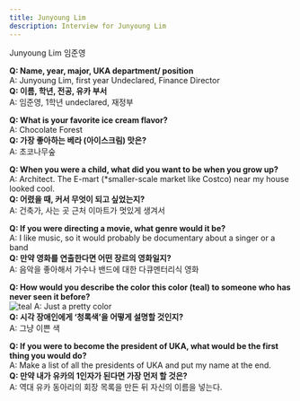 ```yaml
---
title: Junyoung Lim
description: Interview for Junyoung Lim
---
```


<PageDescription>


Junyoung Lim 임준영

</PageDescription>


**Q: Name, year, major, UKA department/ position<br/>**
A: Junyoung Lim, first year Undeclared, Finance Director<br/>
**Q: 이름, 학년, 전공, 유카 부서<br/>**
A: 임준영, 1학년 undeclared, 재정부<br/>

**Q: What is your favorite ice cream flavor?<br/>**
A: Chocolate Forest<br/>
**Q: 가장 좋아하는 베라 (아이스크림) 맛은?<br/>**
A: 초코나무숲<br/>

**Q: When you were a child, what did you want to be when you grow up?<br/>**
A: Architect. The E-mart (\*smaller-scale market like Costco) near my house looked cool.<br/>
**Q: 어렸을 때, 커서 무엇이 되고 싶었는지?<br/>**
A: 건축가, 사는 곳 근처 이마트가 멋있게 생겨서<br/>

**Q: If you were directing a movie, what genre would it be?<br/>**
A: I like music, so it would probably be documentary about a singer or a band<br/>
**Q: 만약 영화를 연출한다면 어떤 장르의 영화일지?<br/>**
A: 음악을 좋아해서 가수나 밴드에 대한 다큐멘터리식 영화<br/>

**Q: How would you describe the color this color (teal) to someone who has never seen it before?<br/>**
![teal](../teal.png)
A: Just a pretty color<br/>
**Q: 시각 장애인에게 ‘청록색’을 어떻게 설명할 것인지?<br/>**
A: 그냥 이쁜 색<br/>

**Q: If you were to become the president of UKA, what would be the first thing you would do?<br/>**
A: Make a list of all the presidents of UKA and put my name at the end.<br/>
**Q: 만약 내가 유카의 1인자가 된다면 가장 먼저 할 것은?<br/>**
A: 역대 유카 동아리의 회장 목록을 만든 뒤 자신의 이름을 넣는다.<br/>
